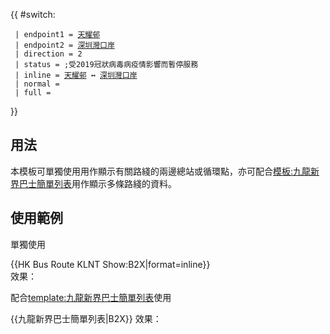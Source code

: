 {{ #switch: {{{format|}}}
  | endpoint1 = [[天耀巴士總站|天耀邨]]
  | endpoint2 = [[深圳灣口岸公共運輸交匯處|深圳灣口岸]]
  | direction = 2
  | status = {{HK Bus Status|S+H}};受2019冠狀病毒病疫情影響而暫停服務
  | inline = [[天耀巴士總站|天耀邨]] ↔ [[深圳灣口岸公共運輸交匯處|深圳灣口岸]]
  | normal =
  | full =
}}<noinclude>
==用法==
本模板可單獨使用用作顯示有關路綫的兩邊總站或循環點，亦可配合[[模板:九龍新界巴士簡單列表]]用作顯示多條路綫的資料。

==使用範例==
;單獨使用
<nowiki>{{HK Bus Route KLNT Show:B2X|format=inline}}</nowiki><br>
效果：{{HK Bus Route KLNT Show:B2X|format=inline}}

;配合[[template:九龍新界巴士簡單列表]]使用
<nowiki>{{九龍新界巴士簡單列表|B2X}}</nowiki>
效果：{{九龍新界巴士簡單列表|B2X}}
</noinclude>